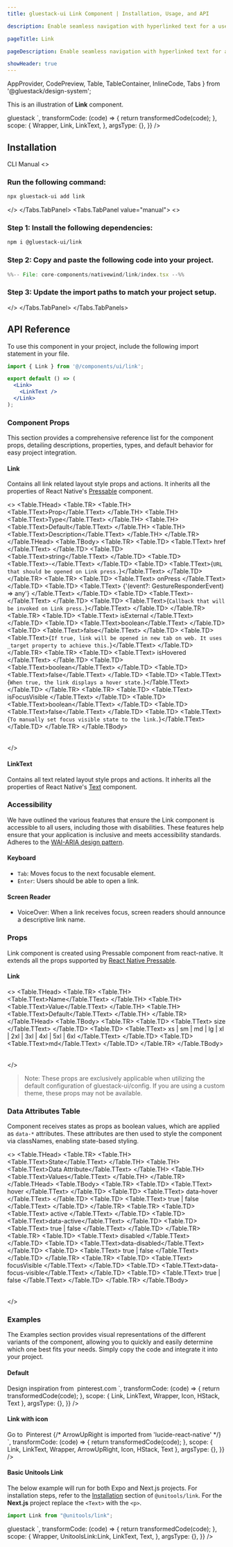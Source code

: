 ```yaml
---
title: gluestack-ui Link Component | Installation, Usage, and API

description: Enable seamless navigation with hyperlinked text for a user-friendly website experience.

pageTitle: Link

pageDescription: Enable seamless navigation with hyperlinked text for a user-friendly website experience.

showHeader: true
---
```



<Meta title="with-nativewind/Components/Forms/Link" />

  AppProvider,
  CodePreview,
  Table,
  TableContainer,
  InlineCode,
  Tabs
} from '@gluestack/design-system';

This is an illustration of **Link** component.

<Wrapper>
  <CodePreview
    showComponentRenderer={true}
    showArgsController={false}
    metaData={{
      code: `
      <Link href="https://gluestack.io/">
        <LinkText>gluestack</LinkText>
      </Link>
      `,
      transformCode: (code) => {
        return transformedCode(code);
      },
      scope: {
        Wrapper,
        Link,
        LinkText,
      },
      argsType: {},
    }}
  />
</Wrapper>

<br />

## Installation

<Tabs value="cli" type="section">
  <Tabs.TabList>
      <Tabs.Tab value="cli">
        <Tabs.TabTitle>CLI</Tabs.TabTitle>
      </Tabs.Tab>
     <Tabs.Tab value="manual">
        <Tabs.TabTitle>Manual</Tabs.TabTitle>
     </Tabs.Tab>
  </Tabs.TabList>
  <Tabs.TabPanels>
    <Tabs.TabPanel value="cli">
<>

### Run the following command:
  ```bash
  npx gluestack-ui add link
  ```
</>
    </Tabs.TabPanel>
    <Tabs.TabPanel value="manual"> 
<>

### Step 1: Install the following dependencies:
```bash
npm i @gluestack-ui/link
```

### Step 2: Copy and paste the following code into your project.
<CollapsibleCode>

```jsx 
%%-- File: core-components/nativewind/link/index.tsx --%% 
```
</CollapsibleCode>

### Step 3: Update the import paths to match your project setup.
</>
    </Tabs.TabPanel>
  </Tabs.TabPanels>
</Tabs>

## API Reference

To use this component in your project, include the following import statement in your file.

```jsx
import { Link } from '@/components/ui/link';
```

<AnatomyImage mobileUrl='https://i.imgur.com/JdBJpkC.png' webUrl='https://i.imgur.com/dJxBBEl.png' classNameStyle='aspect-[513/227] md:aspect-[736/155]' />

```jsx
export default () => (
  <Link>
    <LinkText />
  </Link>
);
```

### Component Props

This section provides a comprehensive reference list for the component props, detailing descriptions, properties, types, and default behavior for easy project integration.

#### Link

Contains all link related layout style props and actions.
It inherits all the properties of React Native's [Pressable](https://reactnative.dev/docs/pressable) component.

<>
  <TableContainer>
    <Table>
      <Table.THead>
        <Table.TR>
          <Table.TH>
            <Table.TText>Prop</Table.TText>
          </Table.TH>
          <Table.TH>
            <Table.TText>Type</Table.TText>
          </Table.TH>
          <Table.TH>
            <Table.TText>Default</Table.TText>
          </Table.TH>
          <Table.TH>
            <Table.TText>Description</Table.TText>
          </Table.TH>
        </Table.TR>
      </Table.THead>
      <Table.TBody>
        <Table.TR>
          <Table.TD>
            <Table.TText>
              <InlineCode>href</InlineCode>
            </Table.TText>
          </Table.TD>
          <Table.TD>
            <Table.TText>string</Table.TText>
          </Table.TD>
          <Table.TD>
            <Table.TText>-</Table.TText>
          </Table.TD>
          <Table.TD>
            <Table.TText>{`URL that should be opened on Link press.`}</Table.TText>
          </Table.TD>
        </Table.TR>
        <Table.TR>
          <Table.TD>
            <Table.TText>
              <InlineCode>onPress</InlineCode>
            </Table.TText>
          </Table.TD>
          <Table.TD>
            <Table.TText>
              {'(event?: GestureResponderEvent) => any'}
            </Table.TText>
          </Table.TD>
          <Table.TD>
            <Table.TText>-</Table.TText>
          </Table.TD>
          <Table.TD>
            <Table.TText>{`Callback that will be invoked on Link press.`}</Table.TText>
          </Table.TD>
        </Table.TR>
        <Table.TR>
          <Table.TD>
            <Table.TText>
              <InlineCode>isExternal</InlineCode>
            </Table.TText>
          </Table.TD>
          <Table.TD>
            <Table.TText>boolean</Table.TText>
          </Table.TD>
          <Table.TD>
            <Table.TText>false</Table.TText>
          </Table.TD>
          <Table.TD>
            <Table.TText>{`If true, link will be opened in new tab on web. It uses _target property to achieve this.`}</Table.TText>
          </Table.TD>
        </Table.TR>
        <Table.TR>
          <Table.TD>
            <Table.TText>
              <InlineCode>isHovered</InlineCode>
            </Table.TText>
          </Table.TD>
          <Table.TD>
            <Table.TText>boolean</Table.TText>
          </Table.TD>
          <Table.TD>
            <Table.TText>false</Table.TText>
          </Table.TD>
          <Table.TD>
            <Table.TText>{`When true, the link displays a hover state.`}</Table.TText>
          </Table.TD>
        </Table.TR>
        <Table.TR>
          <Table.TD>
            <Table.TText>
              <InlineCode>isFocusVisible</InlineCode>
            </Table.TText>
          </Table.TD>
          <Table.TD>
            <Table.TText>boolean</Table.TText>
          </Table.TD>
          <Table.TD>
            <Table.TText>false</Table.TText>
          </Table.TD>
          <Table.TD>
            <Table.TText>{`To manually set focus visible state to the link.`}</Table.TText>
          </Table.TD>
        </Table.TR>
      </Table.TBody>
    </Table>
  </TableContainer>
</>

#### LinkText

Contains all text related layout style props and actions. It inherits all the properties of React Native's [Text](https://reactnative.dev/docs/text) component.

### Accessibility

We have outlined the various features that ensure the Link component is accessible to all users, including those with disabilities. These features help ensure that your application is inclusive and meets accessibility standards. Adheres to the [WAI-ARIA design pattern](https://www.w3.org/WAI/ARIA/apg/patterns/link/).

#### Keyboard

- `Tab`: Moves focus to the next focusable element.
- `Enter`: Users should be able to open a link.

#### Screen Reader

- VoiceOver: When a link receives focus, screen readers should announce a descriptive link name.

### Props

Link component is created using Pressable component from react-native. It extends all the props supported by [React Native Pressable](https://reactnative.dev/docs/pressable#props).


#### Link

<>
  <TableContainer>
    <Table>
      <Table.THead>
        <Table.TR>
          <Table.TH>
            <Table.TText>Name</Table.TText>
          </Table.TH>
          <Table.TH>
            <Table.TText>Value</Table.TText>
          </Table.TH>
          <Table.TH>
            <Table.TText>Default</Table.TText>
          </Table.TH>
        </Table.TR>
      </Table.THead>
      <Table.TBody>
        <Table.TR>
          <Table.TD>
            <Table.TText>
              <InlineCode>size</InlineCode>
            </Table.TText>
          </Table.TD>
          <Table.TD>
            <Table.TText>
              xs | sm | md | lg | xl | 2xl | 3xl | 4xl | 5xl | 6xl
            </Table.TText>
          </Table.TD>
          <Table.TD>
            <Table.TText>md</Table.TText>
          </Table.TD>
        </Table.TR>
      </Table.TBody>
    </Table>
  </TableContainer>
</>

> Note: These props are exclusively applicable when utilizing the default configuration of gluestack-ui/config. If you are using a custom theme, these props may not be available.

### Data Attributes Table

Component receives states as props as boolean values, which are applied as ```data-*``` attributes. These attributes are then used to style the component via classNames, enabling state-based styling.

<>
  <TableContainer>
    <Table>
      <Table.THead>
        <Table.TR>
          <Table.TH>
            <Table.TText>State</Table.TText>
          </Table.TH>
          <Table.TH>
            <Table.TText>Data Attribute</Table.TText>
          </Table.TH>
          <Table.TH>
            <Table.TText>Values</Table.TText>
          </Table.TH>
        </Table.TR>
      </Table.THead>
      <Table.TBody>
        <Table.TR>
          <Table.TD>
            <Table.TText>
              <InlineCode>hover</InlineCode>
            </Table.TText>
          </Table.TD>
          <Table.TD>
            <Table.TText>
              data-hover
            </Table.TText>
          </Table.TD>
          <Table.TD>
            <Table.TText>
              <InlineCode>true | false</InlineCode>
            </Table.TText>
          </Table.TD>
        </Table.TR>
        <Table.TR>
          <Table.TD>
            <Table.TText>
              <InlineCode>active</InlineCode>
            </Table.TText>
          </Table.TD>
          <Table.TD>
            <Table.TText>data-active</Table.TText>
          </Table.TD>
          <Table.TD>
            <Table.TText>
              <InlineCode>true | false</InlineCode>
            </Table.TText>
          </Table.TD>
        </Table.TR>
         <Table.TR>
          <Table.TD>
            <Table.TText>
              <InlineCode>disabled</InlineCode>
            </Table.TText>
          </Table.TD>
          <Table.TD>
            <Table.TText>data-disabled</Table.TText>
          </Table.TD>
          <Table.TD>
            <Table.TText>
              <InlineCode>true | false</InlineCode>
            </Table.TText>
          </Table.TD>
        </Table.TR>
        <Table.TR>
          <Table.TD>
            <Table.TText>
              <InlineCode>focusVisible</InlineCode>
            </Table.TText>
          </Table.TD>
          <Table.TD>
            <Table.TText>data-focus-visible</Table.TText>
          </Table.TD>
          <Table.TD>
            <Table.TText>
              <InlineCode>true | false</InlineCode>
            </Table.TText>
          </Table.TD>
        </Table.TR>
      </Table.TBody>
    </Table>
  </TableContainer>
</>

### Examples

The Examples section provides visual representations of the different variants of the component, allowing you to quickly and easily determine which one best fits your needs. Simply copy the code and integrate it into your project.

#### Default

<Wrapper>
  <CodePreview
    showComponentRenderer={true}
    showArgsController={false}
    metaData={{
      code: `
          <HStack>
            <Text
              size="lg"
            >Design inspiration from&nbsp;</Text>
              <Link href="https://gluestack.io/" isExternal>
                <LinkText size="lg">pinterest.com</LinkText>
              </Link>
          </HStack>
`,
      transformCode: (code) => {
        return transformedCode(code);
      },
      scope: { Link, LinkText, Wrapper, Icon, HStack, Text },
      argsType: {},
    }}
  />
</Wrapper>

#### Link with icon

<Wrapper>
  <CodePreview
    showComponentRenderer={true}
    showArgsController={false}
    metaData={{
      code: `
        <HStack>
              <Text
               size="lg">Go to&nbsp;</Text>
              <Link href="https://gluestack.io/" isExternal>
                <HStack>
                <LinkText size="lg">Pinterest</LinkText>
                {/* ArrowUpRight is imported from 'lucide-react-native' */}
                <Icon as={ArrowUpRight} size="lg" className='mt-0.5 text-info-600'/>
                </HStack>
              </Link>
         </HStack>
`,
      transformCode: (code) => {
        return transformedCode(code);
      },
      scope: { Link, LinkText, Wrapper, ArrowUpRight, Icon, HStack, Text },
      argsType: {},
    }}
  />
</Wrapper>

#### Basic Unitools Link
The below example will run for both Expo and Next.js projects. For installation steps, refer to the [Installation](https://unitools.geekyants.com/packages/link/) section of ```@unitools/link```. For the **Next.js** project replace the ```<Text>``` with the ```<p>```.

```jsx
import Link from "@unitools/link";
```

<UnitoolsLinkEg/>

<Wrapper>
  <CodePreview
    showComponentRenderer={false}
    showArgsController={false}
    metaData={{
      code: `
        <Link href="https://gluestack.io/">
          <Text>gluestack</Text>
        </Link>
      `,
      transformCode: (code) => {
        return transformedCode(code);
      },
      scope: {
        Wrapper,
        UnitoolsLink:Link,
        LinkText,
        Text,
      },
      argsType: {},
    }}
  />
</Wrapper>